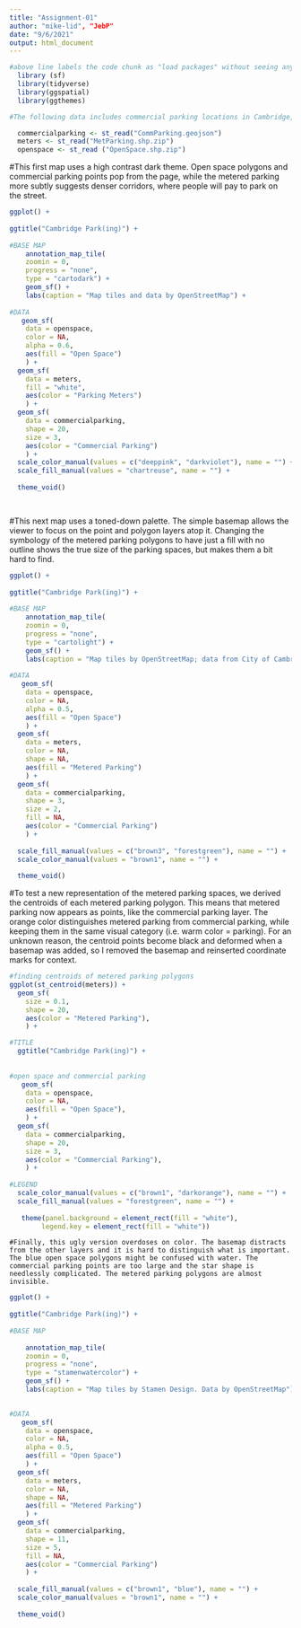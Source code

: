 ```yaml
---
title: "Assignment-01"
author: "mike-lid", "JebP"
date: "9/6/2021"
output: html_document
---
```


```r
#above line labels the code chunk as "load packages" without seeing any of the package loading messages
  library (sf)
  library(tidyverse)
  library(ggspatial)
  library(ggthemes)
```

```r
#The following data includes commercial parking locations in Cambridge, polygon data of metered parking spots, and boundaries for open space. We are curious to see the relationship between available Cambridge parking and locations of open/green space. Comparing the geographic distribution of space for parked cars versus space for people, plants, and animals may yield interesting insights into land use priorities. We hope that by writing "message=false", that this chunk will not appear in the knit.

  commercialparking <- st_read("CommParking.geojson")
  meters <- st_read("MetParking.shp.zip")
  openspace <- st_read ("OpenSpace.shp.zip")
```

#This first map uses a high contrast dark theme. Open space polygons and commercial parking points pop from the page, while the metered parking more subtly suggests denser corridors, where people will pay to park on the street. 
```r
ggplot() +
  
ggtitle("Cambridge Park(ing)") +
  
#BASE MAP
    annotation_map_tile(
    zoomin = 0, 
    progress = "none", 
    type = "cartodark") +
    geom_sf() +
    labs(caption = "Map tiles and data by OpenStreetMap") +
  
#DATA 
   geom_sf(
    data = openspace, 
    color = NA, 
    alpha = 0.6,
    aes(fill = "Open Space")
    ) +
  geom_sf(
    data = meters, 
    fill = "white",
    aes(color = "Parking Meters")
    ) +
  geom_sf(
    data = commercialparking, 
    shape = 20, 
    size = 3, 
    aes(color = "Commercial Parking")
    ) +
  scale_color_manual(values = c("deeppink", "darkviolet"), name = "") +
  scale_fill_manual(values = "chartreuse", name = "") +
  
  theme_void()

  
```

#This next map uses a toned-down palette. The simple basemap allows the viewer to focus on the point and polygon layers atop it. Changing the symbology of the metered parking polygons to have just a fill with no outline shows the true size of the parking spaces, but makes them a bit hard to find. 
```r
ggplot() +
  
ggtitle("Cambridge Park(ing)") +
  
#BASE MAP
    annotation_map_tile(
    zoomin = 0, 
    progress = "none", 
    type = "cartolight") +
    geom_sf() +
    labs(caption = "Map tiles by OpenStreetMap; data from City of Cambridge") +
  
#DATA 
   geom_sf(
    data = openspace, 
    color = NA, 
    alpha = 0.5,
    aes(fill = "Open Space")
    ) +
  geom_sf(
    data = meters, 
    color = NA,
    shape = NA,
    aes(fill = "Metered Parking")
    ) +
  geom_sf(
    data = commercialparking, 
    shape = 3, 
    size = 2, 
    fill = NA,
    aes(color = "Commercial Parking")
    ) +
  
  scale_fill_manual(values = c("brown3", "forestgreen"), name = "") +
  scale_color_manual(values = "brown1", name = "") +
  
  theme_void()
```


#To test a new representation of the metered parking spaces, we derived the centroids of each metered parking polygon. This means that metered parking now appears as points, like the commercial parking layer. The orange color distinguishes metered parking from commercial parking, while keeping them in the same visual category (i.e. warm color = parking). For an unknown reason, the centroid points become black and deformed when a basemap was added, so I removed the basemap and reinserted coordinate marks for context. 

```r

#finding centroids of metered parking polygons
ggplot(st_centroid(meters)) +
  geom_sf(
    size = 0.1,
    shape = 20,
    aes(color = "Metered Parking"),
    ) +

#TITLE
  ggtitle("Cambridge Park(ing)") +  
  
  
#open space and commercial parking 
   geom_sf(
    data = openspace, 
    color = NA, 
    aes(fill = "Open Space"),
    ) +
  geom_sf(
    data = commercialparking, 
    shape = 20, 
    size = 3, 
    aes(color = "Commercial Parking"),
    ) +
  
#LEGEND  
  scale_color_manual(values = c("brown1", "darkorange"), name = "") +
  scale_fill_manual(values = "forestgreen", name = "") +
  
   theme(panel.background = element_rect(fill = "white"),
        legend.key = element_rect(fill = "white"))

```
```
#Finally, this ugly version overdoses on color. The basemap distracts from the other layers and it is hard to distinguish what is important. The blue open space polygons might be confused with water. The commercial parking points are too large and the star shape is needlessly complicated. The metered parking polygons are almost invisible. 
```

```r
ggplot() +
  
ggtitle("Cambridge Park(ing)") +
  
#BASE MAP
  
    annotation_map_tile(
    zoomin = 0, 
    progress = "none", 
    type = "stamenwatercolor") +
    geom_sf() +
    labs(caption = "Map tiles by Stamen Design. Data by OpenStreetMap") +

 
#DATA 
   geom_sf(
    data = openspace, 
    color = NA, 
    alpha = 0.5,
    aes(fill = "Open Space")
    ) +
  geom_sf(
    data = meters, 
    color = NA,
    shape = NA,
    aes(fill = "Metered Parking")
    ) +
  geom_sf(
    data = commercialparking, 
    shape = 11, 
    size = 5, 
    fill = NA,
    aes(color = "Commercial Parking")
    ) +
  
  scale_fill_manual(values = c("brown1", "blue"), name = "") +
  scale_color_manual(values = "brown1", name = "") +
  
  theme_void()
```



